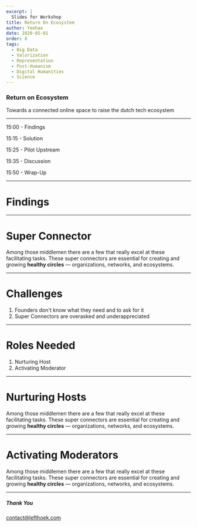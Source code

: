 ```yaml
---
excerpt: |
  Slides for Workshop
title: Return On Ecosystem
author: Yeehaa
date: 2020-05-01
order: 8
tags: 
  - Big Data
  - Valorization
  - Representation
  - Post-Humanism
  - Digital Humanities
  - Science
---
```



<Cover>

### Return on Ecosystem

Towards a connected online space to raise the dutch tech ecosystem

</Cover>

---

<Agenda>

15:00 - Findings 

15:15 - Solution

15:25 - Pilot Upstream

15:35 - Discussion

15:50 - Wrap-Up

</Agenda>

---

<SectionCover>

# Findings

</SectionCover>

---

<Basic>

# Super Connector

Among those middlemen there are a few that really excel at these facilitating
tasks. These super connectors are essential for creating and growing **healthy
circles** &mdash; organizations, networks, and ecosystems.

</Basic>

---

<Basic>

# Challenges

1. Founders don't know what they need and to ask for it
2. Super Connectors are overasked and underappreciated

</Basic>

---

<Basic>

# Roles Needed

1. Nurturing Host
2. Activating Moderator

</Basic>

---

<Basic>

# Nurturing Hosts

Among those middlemen there are a few that really excel at these facilitating
tasks. These super connectors are essential for creating and growing **healthy
circles** &mdash; organizations, networks, and ecosystems.

</Basic>

---

<Basic>

# Activating Moderators

Among those middlemen there are a few that really excel at these facilitating
tasks. These super connectors are essential for creating and growing **healthy
circles** &mdash; organizations, networks, and ecosystems.

</Basic>

---

<Cover>

##### Thank You

contact@lefthoek.com

</Cover>
